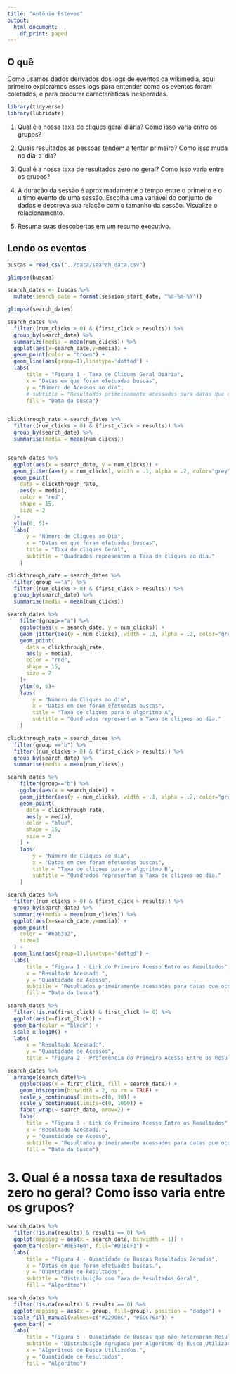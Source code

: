 ```yaml
---
title: "Antônio Esteves"
output:
  html_document:
    df_print: paged
---
```


## O quê

Como usamos dados derivados dos logs de eventos da wikimedia, aqui primeiro exploramos esses logs para entender como os eventos foram coletados, e para procurar características inesperadas. 

```r
library(tidyverse)
library(lubridate)
```


1. Qual é a nossa taxa de cliques geral diária? Como isso varia entre os grupos?

2. Quais resultados as pessoas tendem a tentar primeiro? Como isso muda no dia-a-dia?

3. Qual é a nossa taxa de resultados zero no geral? Como isso varia entre os grupos?

4. A duração da sessão é aproximadamente o tempo entre o primeiro e o último evento de uma sessão. Escolha uma variável do conjunto de dados e descreva sua relação com o tamanho da sessão. Visualize o relacionamento.

5. Resuma suas descobertas em um resumo executivo.

## Lendo os eventos

```r
buscas = read_csv("../data/search_data.csv")
```


```r
glimpse(buscas)
```


```r
search_dates <- buscas %>% 
  mutate(search_date = format(session_start_date, "%d-%m-%Y"))

glimpse(search_dates)
```

```r
search_dates %>%
  filter((num_clicks > 0) & (first_click > results)) %>% 
  group_by(search_date) %>%
  summarize(media = mean(num_clicks)) %>%
  ggplot(aes(x=search_date,y=media)) + 
  geom_point(color = "brown") + 
  geom_line(aes(group=1),linetype='dotted') +
  labs(
      title = "Figura 1 - Taxa de Cliques Geral Diária", 
      x = "Datas em que foram efetuadas buscas",
      y = "Número de Acessos ao dia",
      # subtitle = "Resultados primeiramente acessados para datas que ocorreram buscas.",
      fill = "Data da busca")


clickthrough_rate = search_dates %>%
  filter((num_clicks > 0) & (first_click > results)) %>% 
  group_by(search_date) %>%
  summarise(media = mean(num_clicks))


search_dates %>%
  ggplot(aes(x = search_date, y = num_clicks)) +
  geom_jitter(aes(y = num_clicks), width = .1, alpha = .2, color="grey", size=3, na.rm = TRUE ) +
  geom_point(
    data = clickthrough_rate,
    aes(y = media),
    color = "red",
    shape = 15,
    size = 2
  )+
  ylim(0, 5)+
  labs(
      y = "Número de Cliques ao Dia",
      x = "Datas em que foram efetuadas buscas",
      title = "Taxa de cliques Geral",
      subtitle = "Quadrados representam a Taxa de cliques ao dia."
    )
```

```r
clickthrough_rate = search_dates %>%
  filter(group =="a") %>% 
  filter((num_clicks > 0) & (first_click > results)) %>% 
  group_by(search_date) %>%
  summarise(media = mean(num_clicks))

search_dates %>%
    filter(group=="a") %>% 
    ggplot(aes(x = search_date, y = num_clicks)) +
    geom_jitter(aes(y = num_clicks), width = .1, alpha = .2, color="grey", size=3, na.rm = TRUE ) +
    geom_point(
      data = clickthrough_rate,
      aes(y = media),
      color = "red",
      shape = 15,
      size = 2
    )+
    ylim(0, 5)+
    labs(
        y = "Número de Cliques ao dia",
        x = "Datas em que foram efetuadas buscas",
        title = "Taxa de cliques para o algoritmo A",
        subtitle = "Quadrados representam a Taxa de cliques ao dia."
    )

clickthrough_rate = search_dates %>%
  filter(group =="b") %>% 
  filter((num_clicks > 0) & (first_click > results)) %>% 
  group_by(search_date) %>%
  summarise(media = mean(num_clicks))

search_dates %>%
    filter(group=="b") %>%
    ggplot(aes(x = search_date)) +
    geom_jitter(aes(y = num_clicks), width = .1, alpha = .2, color="grey", na.rm = TRUE) +
    geom_point(
      data = clickthrough_rate,
      aes(y = media),
      color = "blue",
      shape = 15,
      size = 2
    ) +
    labs(
        y = "Número de Cliques ao dia",
        x = "Datas em que foram efetuadas buscas",
        title = "Taxa de cliques para o algoritmo B",
        subtitle = "Quadrados representam a Taxa de cliques ao dia."
    )
```
```r
search_dates %>%
  filter((num_clicks > 0) & (first_click > results)) %>% 
  group_by(search_date) %>%
  summarize(media = mean(num_clicks)) %>%
  ggplot(aes(x=search_date,y=media)) + 
  geom_point(
    color = "#6ab3a2",
    size=3
  ) + 
  geom_line(aes(group=1),linetype='dotted') +
  labs(
      title = "Figura 1 - Link do Primeiro Acesso Entre os Resultados", 
      x = "Resultado Acessado.", 
      y = "Quantidade de Acesso",
      subtitle = "Resultados primeiramente acessados para datas que ocorreram buscas.",
      fill = "Data da busca")
```


```r
search_dates %>% 
  filter(!is.na(first_click) & first_click != 0) %>%
  ggplot(aes(x=first_click)) + 
  geom_bar(color = "black") + 
  scale_x_log10() +
  labs(
      x = "Resultado Acessado", 
      y = "Quantidade de Acessos", 
      title = "Figura 2 - Preferência do Primeiro Acesso Entre os Resultados")
```


```r
search_dates %>%
  arrange(search_date)%>%
    ggplot(aes(x = first_click, fill = search_date)) +
    geom_histogram(binwidth = 2, na.rm = TRUE) +
    scale_x_continuous(limits=c(0, 30)) +
    scale_y_continuous(limits=c(0, 1000)) +
    facet_wrap(~ search_date, nrow=2) + 
    labs(
      title = "Figura 3 - Link do Primeiro Acesso Entre os Resultados", 
      x = "Resultado Acessado.", 
      y = "Quantidade de Acesso",
      subtitle = "Resultados primeiramente acessados para datas que ocorreram buscas.",
      fill = "Data da busca")

```

# 3. Qual é a nossa taxa de resultados zero no geral? Como isso varia entre os grupos?

```r
search_dates %>% 
  filter(!is.na(results) & results == 0) %>% 
  ggplot(mapping = aes(x = search_date, binwidth = 1)) + 
  geom_bar(color="#0E5460", fill="#D1ECF1") +
  labs(
      title = "Figura 4 - Quantidade de Buscas Resultados Zerados", 
      x = "Datas em que foram efetuadas buscas.", 
      y = "Quantidade de Resultados",
      subtitle = "Distribuição com Taxa de Resultados Geral",
      fill = "Algorítmo")


```
```r
search_dates %>% 
  filter(!is.na(results) & results == 0) %>% 
  ggplot(mapping = aes(x = group, fill=group), position = "dodge") + 
  scale_fill_manual(values=c("#22908C", "#5CC763")) +
  geom_bar() + 
  labs(
      title = "Figura 5 - Quantidade de Buscas que não Retornaram Resultados ", 
      subtitle = "Distribuição Agrupada por Algoritmo de Busca Utilizado.",
      x = "Algoritmos de Busca Utilizados.", 
      y = "Quantidade de Resultados",
      fill = "Algorítmo")
```

```r

```

